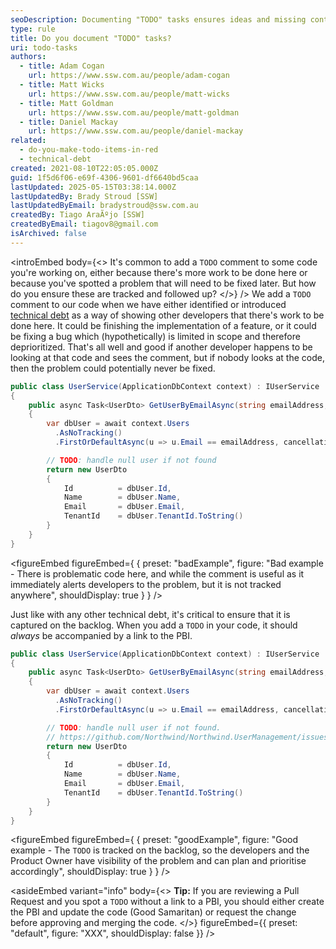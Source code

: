 ```yaml
---
seoDescription: Documenting "TODO" tasks ensures ideas and missing content are tracked, making it easier to prioritize and complete tasks.
type: rule
title: Do you document "TODO" tasks?
uri: todo-tasks
authors:
  - title: Adam Cogan
    url: https://www.ssw.com.au/people/adam-cogan
  - title: Matt Wicks
    url: https://www.ssw.com.au/people/matt-wicks
  - title: Matt Goldman
    url: https://www.ssw.com.au/people/matt-goldman
  - title: Daniel Mackay
    url: https://www.ssw.com.au/people/daniel-mackay
related:
  - do-you-make-todo-items-in-red
  - technical-debt
created: 2021-08-10T22:05:05.000Z
guid: 1f5d6f06-e69f-4306-9601-df6640bd5caa
lastUpdated: 2025-05-15T03:38:14.000Z
lastUpdatedBy: Brady Stroud [SSW]
lastUpdatedByEmail: bradystroud@ssw.com.au
createdBy: Tiago AraÃºjo [SSW]
createdByEmail: tiagov8@gmail.com
isArchived: false
---
```


<introEmbed
  body={<>
It's common to add a `TODO` comment to some code you're working on, either because there's more work to be done here or because you've spotted a problem that will need to be fixed later. But how do you ensure these are tracked and followed up?
  </>}
/>
We add a `TODO` comment to our code when we have either identified or introduced [technical debt](/technical-debt) as a way of showing other developers that there's work to be done here. It could be finishing the implementation of a feature, or it could be fixing a bug which (hypothetically) is limited in scope and therefore deprioritized. That's all well and good if another developer happens to be looking at that code and sees the comment, but if nobody looks at the code, then the problem could potentially never be fixed.

```cs
public class UserService(ApplicationDbContext context) : IUserService
{
    public async Task<UserDto> GetUserByEmailAsync(string emailAddress, CancellationToken cancellationToken = default)
    {
        var dbUser = await context.Users
          .AsNoTracking()
          .FirstOrDefaultAsync(u => u.Email == emailAddress, cancellationToken);

        // TODO: handle null user if not found
        return new UserDto
        {
            Id          = dbUser.Id,
            Name        = dbUser.Name,
            Email       = dbUser.Email,
            TenantId    = dbUser.TenantId.ToString()
        }
    }
}
```

<figureEmbed figureEmbed={ {
  preset: "badExample",
  figure: "Bad example - There is problematic code here, and while the comment is useful as it immediately alerts developers to the problem, but it is not tracked anywhere",
  shouldDisplay: true
} } />


Just like with any other technical debt, it's critical to ensure that it is captured on the backlog. When you add a `TODO` in your code, it should _always_ be accompanied by a link to the PBI.

```cs
public class UserService(ApplicationDbContext context) : IUserService
{
    public async Task<UserDto> GetUserByEmailAsync(string emailAddress, CancellationToken cancellationToken = default)
    {
        var dbUser = await context.Users
          .AsNoTracking()
          .FirstOrDefaultAsync(u => u.Email == emailAddress, cancellationToken);

        // TODO: handle null user if not found.
        // https://github.com/Northwind/Northwind.UserManagement/issues/324
        return new UserDto
        {
            Id          = dbUser.Id,
            Name        = dbUser.Name,
            Email       = dbUser.Email,
            TenantId    = dbUser.TenantId.ToString()
        }
    }
}
```

<figureEmbed figureEmbed={ {
  preset: "goodExample",
  figure: "Good example - The `TODO` is tracked on the backlog, so the developers and the Product Owner have visibility of the problem and can plan and prioritise accordingly",
  shouldDisplay: true
} } />


<asideEmbed
  variant="info"
  body={<>
    **Tip:** If you are reviewing a Pull Request and you spot a `TODO` without a link to a PBI, you should either create the PBI and update the code (Good Samaritan) or request the change before approving and merging the code.
  </>}
  figureEmbed={{
    preset: "default",
    figure: "XXX",
    shouldDisplay: false
  }}
/>
